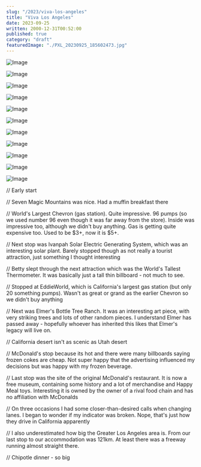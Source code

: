 ```yaml
---
slug: "/2023/viva-los-angeles"
title: "Viva Los Angeles"
date: 2023-09-25
written: 2000-12-31T00:52:00
published: true
category: "draft"
featuredImage: "./PXL_20230925_185602473.jpg"
---
```


![Image](PXL_20230925_152804750.jpg)

![Image](PXL_20230925_153017772.jpg)

![Image](PXL_20230925_155154555.jpg)

![Image](PXL_20230925_155651393.jpg)

![Image](PXL_20230925_162719018.jpg)

![Image](PXL_20230925_185602473.jpg)

![Image](PXL_20230925_190125593.jpg)

![Image](PXL_20230925_185832633.jpg)

![Image](PXL_20230925_214005865.jpg)

![Image](PXL_20230925_211420397.jpg)

![Image](PXL_20230925_212607569.jpg)

// Early start

// Seven Magic Mountains was nice. Had a muffin breakfast there

// World's Largest Chevron (gas station). Quite impressive. 96 pumps (so we used number 96 even though it was far away from the store). Inside was impressive too, although we didn't buy anything. Gas is getting quite expensive too. Used to be $3+, now it is $5+.

// Next stop was Ivanpah Solar Electric Generating System, which was an interesting solar plant. Barely stopped though as not really a tourist attraction, just something I thought interesting

// Betty slept through the next attraction which was the World's Tallest Thermometer. It was basically just a tall thin billboard - not much to see.

// Stopped at EddieWorld, which is California's largest gas station (but only 20 something pumps). Wasn't as great or grand as the earlier Chevron so we didn't buy anything

// Next was Elmer's Bottle Tree Ranch. It was an interesting art piece, with very striking trees and lots of other random pieces. I understand Elmer has passed away - hopefully whoever has inherited this likes that Elmer's legacy will live on.

// California desert isn't as scenic as Utah desert

// McDonald's stop because its hot and there were many billboards saying frozen cokes are cheap. Not super happy that the advertising influenced my decisions but was happy with my frozen beverage.

// Last stop was the site of the original McDonald's restaurant. It is now a free museum, containing some history and a lot of merchandise and Happy Meal toys. Interesting it is owned by the owner of a rival food chain and has no affiliation with McDonalds

// On three occasions I had some closer-than-desired calls when changing lanes. I began to wonder if my indicator was broken. Nope, that's just how they drive in California apparently

// I also underestimated how big the Greater Los Angeles area is. From our last stop to our accommodation was 121km. At least there was a freeway running almost straight there.

// Chipotle dinner - so big
